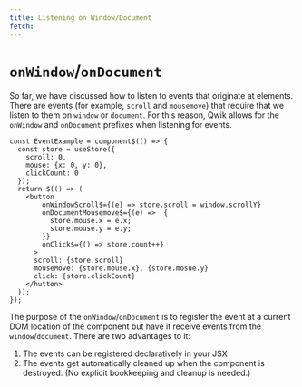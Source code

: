 ```yaml
---
title: Listening on Window/Document
fetch: 
---
```


# `onWindow`/`onDocument`

So far, we have discussed how to listen to events that originate at elements. There are events (for example, `scroll` and `mousemove`) that require that we listen to them on `window` or `document`. For this reason, Qwik allows for the `onWindow` and `onDocument` prefixes when listening for events.

```tsx
const EventExample = component$(() => {
  const store = useStore({
    scroll: 0,
    mouse: {x: 0, y: 0},
    clickCount: 0
  });
  return $(() => (
    <button
        onWindowScroll$={(e) => store.scroll = window.scrollY}
        onDocumentMousemove$={(e) =>  {
          store.mouse.x = e.x;
          store.mouse.y = e.y;
        }}
        onClick$={() => store.count++}
      >
      scroll: {store.scroll}
      mouseMove: {store.mouse.x}, {store.mosue.y}
      click: {store.clickCount}
    </hutton>
  ));
});
```

The purpose of the `onWindow`/`onDocument` is to register the event at a current DOM location of the component but have it receive events from the `window`/`document`. There are two advantages to it:

1. The events can be registered declaratively in your JSX
2. The events get automatically cleaned up when the component is destroyed. (No explicit bookkeeping and cleanup is needed.)